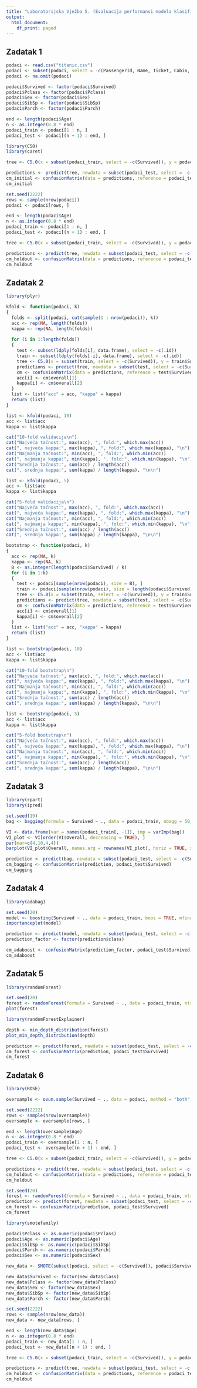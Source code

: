 ```yaml
---
title: "Laboratorijska Vježba 5. (Evaluacija performansi modela klasifikacije)"
output:
  html_document:
    df_print: paged
---
```


## Zadatak 1

```r

podaci <- read.csv("titanic.csv")
podaci <- subset(podaci, select = -c(PassengerId, Name, Ticket, Cabin, Embarked))
podaci <- na.omit(podaci)

podaci$Survived <- factor(podaci$Survived)
podaci$Pclass <- factor(podaci$Pclass)
podaci$Sex <- factor(podaci$Sex)
podaci$SibSp <- factor(podaci$SibSp)
podaci$Parch <- factor(podaci$Parch)

end <- length(podaci$Age)
n <- as.integer(0.8 * end)
podaci_train <- podaci[1 : n, ]
podaci_test <- podaci[(n + 1) : end, ]
```

```r

library(C50)
library(caret)

tree <- C5.0(x = subset(podaci_train, select = -c(Survived)), y = podaci_train$Survived)

predictions <- predict(tree, newdata = subset(podaci_test, select = -c(Survived)))
cm_initial <- confusionMatrix(data = predictions, reference = podaci_test$Survived, positive = '1')
cm_initial
```

```r

set.seed(2222)
rows <- sample(nrow(podaci))
podaci <- podaci[rows, ]

end <- length(podaci$Age)
n <- as.integer(0.8 * end)
podaci_train <- podaci[1 : n, ]
podaci_test <- podaci[(n + 1) : end, ]

tree <- C5.0(x = subset(podaci_train, select = -c(Survived)), y = podaci_train$Survived)

predictions <- predict(tree, newdata = subset(podaci_test, select = -c(Survived)))
cm_holdout <- confusionMatrix(data = predictions, reference = podaci_test$Survived, positive = '1')
cm_holdout
```

## Zadatak 2

```r

library(plyr)

kfold <- function(podaci, k)
{
  folds <- split(podaci, cut(sample(1 : nrow(podaci)), k))
  acc <- rep(NA, length(folds))
  kappa <- rep(NA, length(folds))
  
  for (i in 1:length(folds)) 
  {
    test <- subset(ldply(folds[i], data.frame), select = -c(.id))
    train <- subset(ldply(folds[-i], data.frame), select = -c(.id))
    tree <- C5.0(x = subset(train, select = -c(Survived)), y = train$Survived)
    predictions <- predict(tree, newdata = subset(test, select = -c(Survived)))
    cm <- confusionMatrix(data = predictions, reference = test$Survived, positive = '1')
    acc[i] <- cm$overall[1]
    kappa[i] <- cm$overall[2]
  }
  list <- list("acc" = acc, "kappa" = kappa)
  return (list)
}
```

```r

list <- kfold(podaci, 10)
acc <- list$acc
kappa <- list$kappa

cat("10-fold validacija\n")
cat("Najveća tačnost:", max(acc), ", fold:", which.max(acc))
cat(", najveća kappa:", max(kappa), ", fold:", which.max(kappa), "\n")
cat("Najmanja tačnost:", min(acc), ", fold:", which.min(acc))
cat(", najmanja kappa:", min(kappa), ", fold:", which.min(kappa), "\n")
cat("Srednja tačnost:", sum(acc) / length(acc))
cat(", srednja kappa:", sum(kappa) / length(kappa), "\n\n")

list <- kfold(podaci, 5)
acc <- list$acc
kappa <- list$kappa

cat("5-fold validacija\n")
cat("Najveća tačnost:", max(acc), ", fold:", which.max(acc))
cat(", najveća kappa:", max(kappa), ", fold:", which.max(kappa), "\n")
cat("Najmanja tačnost:", min(acc), ", fold:", which.min(acc))
cat(", najmanja kappa:", min(kappa), ", fold:", which.min(kappa), "\n")
cat("Srednja tačnost:", sum(acc) / length(acc))
cat(", srednja kappa:", sum(kappa) / length(kappa), "\n\n")
```

```r

bootstrap <- function(podaci, k)
{
  acc <- rep(NA, k)
  kappa <- rep(NA, k)
  B <- as.integer(length(podaci$Survived) / k)
  for (i in 1:k) 
  {
    test <- podaci[sample(nrow(podaci), size = B), ]
    train <- podaci[sample(nrow(podaci), size = length(podaci$Survived) - B), ]
    tree <- C5.0(x = subset(train, select = -c(Survived)), y = train$Survived)
    predictions <- predict(tree, newdata = subset(test, select = -c(Survived)))
    cm <- confusionMatrix(data = predictions, reference = test$Survived, positive = '1')
    acc[i] <- cm$overall[1]
    kappa[i] <- cm$overall[2]
  }
  list <- list("acc" = acc, "kappa" = kappa)
  return (list)
}
```

```r

list <- bootstrap(podaci, 10)
acc <- list$acc
kappa <- list$kappa

cat("10-fold bootstrap\n")
cat("Najveća tačnost:", max(acc), ", fold:", which.max(acc))
cat(", najveća kappa:", max(kappa), ", fold:", which.max(kappa), "\n")
cat("Najmanja tačnost:", min(acc), ", fold:", which.min(acc))
cat(", najmanja kappa:", min(kappa), ", fold:", which.min(kappa), "\n")
cat("Srednja tačnost:", sum(acc) / length(acc))
cat(", srednja kappa:", sum(kappa) / length(kappa), "\n\n")

list <- bootstrap(podaci, 5)
acc <- list$acc
kappa <- list$kappa

cat("5-fold bootstrap\n")
cat("Najveća tačnost:", max(acc), ", fold:", which.max(acc))
cat(", najveća kappa:", max(kappa), ", fold:", which.max(kappa), "\n")
cat("Najmanja tačnost:", min(acc), ", fold:", which.min(acc))
cat(", najmanja kappa:", min(kappa), ", fold:", which.min(kappa), "\n")
cat("Srednja tačnost:", sum(acc) / length(acc))
cat(", srednja kappa:", sum(kappa) / length(kappa), "\n\n")
```

## Zadatak 3

```r

library(rpart)
library(ipred)

set.seed(19)
bag <- bagging(formula = Survived ~ ., data = podaci_train, nbagg = 50, coob = TRUE, control = rpart.control(minsplit = 4, cp = 0))

VI <- data.frame(var = names(podaci_train[, -1]), imp = varImp(bag))
VI_plot <- VI[order(VI$Overall, decreasing = TRUE), ]
par(mar=c(4,10,4,4))
barplot(VI_plot$Overall, names.arg = rownames(VI_plot), horiz = TRUE, xlab = "Variable importance", las = 2)
```

```r

prediction <- predict(bag, newdata = subset(podaci_test, select = -c(Survived)))
cm_bagging <- confusionMatrix(prediction, podaci_test$Survived)
cm_bagging
```

## Zadatak 4

```r

library(adabag)

set.seed(20)
model <- boosting(Survived ~ ., data = podaci_train, boos = TRUE, mfinal = 20)
importanceplot(model)
```

```r

prediction <- predict(model, newdata = subset(podaci_test, select = -c(Survived)))
prediction_factor <- factor(prediction$class)

cm_adaboost <- confusionMatrix(prediction_factor, podaci_test$Survived)
cm_adaboost
```

## Zadatak 5

```r

library(randomForest)

set.seed(20)
forest <- randomForest(formula = Survived ~ ., data = podaci_train, ntree = 50)
plot(forest)
```

```r

library(randomForestExplainer)

depth <- min_depth_distribution(forest)
plot_min_depth_distribution(depth)
```

```r

prediction <- predict(forest, newdata = subset(podaci_test, select = -c(Survived)))
cm_forest <- confusionMatrix(prediction, podaci_test$Survived)
cm_forest
```

## Zadatak 6

```r

library(ROSE)

oversample <- ovun.sample(Survived ~ ., data = podaci, method = "both", N = 1000)$data

set.seed(2222)
rows <- sample(nrow(oversample))
oversample <- oversample[rows, ]

end <- length(oversample$Age)
n <- as.integer(0.8 * end)
podaci_train <- oversample[1 : n, ]
podaci_test <- oversample[(n + 1) : end, ]

tree <- C5.0(x = subset(podaci_train, select = -c(Survived)), y = podaci_train$Survived)

predictions <- predict(tree, newdata = subset(podaci_test, select = -c(Survived)))
cm_holdout <- confusionMatrix(data = predictions, reference = podaci_test$Survived, positive = '1')
cm_holdout
```

```r

set.seed(20)
forest <- randomForest(formula = Survived ~ ., data = podaci_train, ntree = 165)
prediction <- predict(forest, newdata = subset(podaci_test, select = -c(Survived)))
cm_forest <- confusionMatrix(prediction, podaci_test$Survived)
cm_forest
```

```r

library(smotefamily)

podaci$Pclass <- as.numeric(podaci$Pclass)
podaci$Age <- as.numeric(podaci$Age)
podaci$SibSp <- as.numeric(podaci$SibSp)
podaci$Parch <- as.numeric(podaci$Parch)
podaci$Sex <- as.numeric(podaci$Sex)

new_data <- SMOTE(subset(podaci, select = -c(Survived)), podaci$Survived)$data

new_data$Survived <- factor(new_data$class)
new_data$Pclass <- factor(new_data$Pclass)
new_data$Sex <- factor(new_data$Sex)
new_data$SibSp <- factor(new_data$SibSp)
new_data$Parch <- factor(new_data$Parch)

set.seed(2222)
rows <- sample(nrow(new_data))
new_data <- new_data[rows, ]

end <- length(new_data$Age)
n <- as.integer(0.8 * end)
podaci_train <- new_data[1 : n, ]
podaci_test <- new_data[(n + 1) : end, ]

tree <- C5.0(x = subset(podaci_train, select = -c(Survived)), y = podaci_train$Survived)

predictions <- predict(tree, newdata = subset(podaci_test, select = -c(Survived)))
cm_holdout <- confusionMatrix(data = predictions, reference = podaci_test$Survived, positive = '1')
cm_holdout
```
